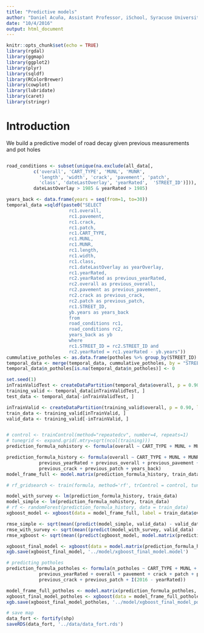 ```yaml
---
title: "Predictive models"
author: "Daniel Acuña, Assistant Professor, iSchool, Syracuse University"
date: "10/4/2016"
output: html_document
---
```


```r
knitr::opts_chunk$set(echo = TRUE)
library(rgdal)
library(ggmap)
library(ggplot2)
library(plyr)
library(sqldf)
library(RColorBrewer)
library(cowplot)
library(lubridate)
library(caret)
library(stringr)
```

# Introduction

We build a predictive model of road decay given previous measurements and pot holes

```r
```

```r
road_conditions <- subset(unique(na.exclude(all_data[, 
          c('overall', 'CART_TYPE', 'MUNL', 'MUNR', 
            'length', 'width', 'crack', 'pavement', 'patch', 
            'class', 'dateLastOverlay', 'yearRated',  'STREET_ID')])),
          dateLastOverlay > 1985 & yearRated > 1985)
```


```r
years_back <- data.frame(years = seq(from=1, to=30))
temporal_data =sqldf(paste0("SELECT 
                       rc1.overall, 
                       rc1.pavement, 
                       rc1.crack, 
                       rc1.patch, 
                       rc1.CART_TYPE,
                       rc1.MUNL,
                       rc1.MUNR,
                       rc1.length,
                       rc1.width,
                       rc1.class,
                       rc1.dateLastOverlay as yearOverlay,
                       rc1.yearRated,
                       rc2.yearRated as previous_yearRated,
                       rc2.overall as previous_overall,
                       rc2.pavement as previous_pavement,
                       rc2.crack as previous_crack,
                       rc2.patch as previous_patch,
                       rc1.STREET_ID,
                       yb.years as years_back
                       from 
                       road_conditions rc1, 
                       road_conditions rc2,
                       years_back as yb
                       where 
                       rc1.STREET_ID = rc2.STREET_ID and 
                       rc2.yearRated = rc1.yearRated - yb.years"))
cummulative_potholes <- as.data.frame(potholes %>% group_by(STREET_ID) %>% summarize(n_potholes = n()))
temporal_data <- merge(temporal_data, cummulative_potholes, by = "STREET_ID", all.x = TRUE)
temporal_data$n_potholes[is.na(temporal_data$n_potholes)] <- 0
```

```r
set.seed(1)
inTrainValidTest <- createDataPartition(temporal_data$overall, p = 0.90, list=FALSE)
training_valid <- temporal_data[inTrainValidTest, ]
test_data <- temporal_data[-inTrainValidTest, ]

inTrainValid <- createDataPartition(training_valid$overall, p = 0.90, list=FALSE)
train_data <- training_valid[inTrainValid, ]
valid_data <- training_valid[-inTrainValid, ]



```

```r
# control <- trainControl(method="repeatedcv", number=4, repeats=1)
# tunegrid <- expand.grid(.mtry=sqrt(ncol(training)))
prediction_formula_nohistory <- formula(overall ~ CART_TYPE + MUNL + MUNR + length + width + class + yearOverlay)

prediction_formula_history <- formula(overall ~ CART_TYPE + MUNL + MUNR + length + width + class + yearOverlay +
            previous_yearRated + previous_overall + previous_pavement +
            previous_crack + previous_patch + years_back)
model_frame_full <- model.matrix(prediction_formula_history, train_data)

# rf_gridsearch <- train(formula, method='rf', trControl = control, tuneGrid = tunegrid)

model_with_survey <- lm(prediction_formula_history, train_data)
model_simple <- lm(prediction_formula_nohistory, train_data)
# rf <- randomForest(prediction_formula_history, data = train_data)
xgboost_model <- xgboost(data = model_frame_full, label = train_data$overall, nthread = 4, nrounds = 100)

rmse_simple <- sqrt(mean((predict(model_simple, valid_data) - valid_data$overall)^2))
rmse_with_survey <- sqrt(mean((predict(model_with_survey, valid_data) - valid_data$overall)^2))
rmse_xgboost <- sqrt(mean((predict(xgboost_model, model.matrix(prediction_formula_history, valid_data)) - valid_data$overall)^2))

```


```r

xgboost_final_model <- xgboost(data = model.matrix(prediction_formula_history, temporal_data), label = temporal_data$overall, nthread = 8, nrounds = 200)
xgb.save(xgboost_final_model, '../model/xgboost_final_model.model')
```

```r
# predicting potholes
prediction_formula_potholes <- formula(n_potholes ~ CART_TYPE + MUNL + MUNR + length + width + class + yearOverlay +
            previous_yearRated + overall + pavement + crack + patch + previous_overall + previous_pavement +
            previous_crack + previous_patch + I(2016 - yearRated))

model_frame_full_potholes <- model.matrix(prediction_formula_potholes, temporal_data)
xgboost_final_model_potholes <- xgboost(data = model_frame_full_potholes, label = temporal_data$n_potholes, nthread = 8, nrounds = 200)
xgb.save(xgboost_final_model_potholes, '../model/xgboost_final_model_potholes.model')

```

```r
# save map
data_fort <- fortify(shp)
saveRDS(data_fort, '../data/data_fort.rds')
```
